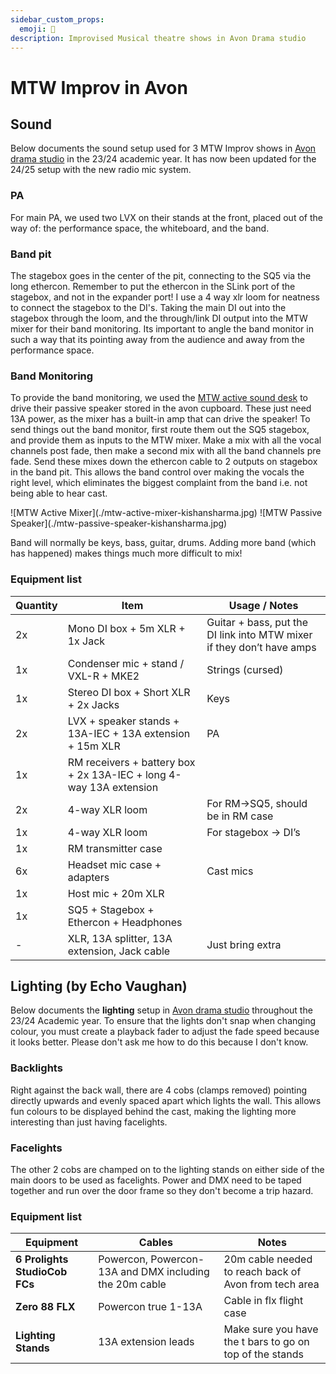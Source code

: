 ```yaml
---
sidebar_custom_props:
  emoji: 🎤
description: Improvised Musical theatre shows in Avon Drama studio
---
```


# MTW Improv in Avon

## Sound

Below documents the sound setup used for 3 MTW Improv shows in [Avon drama studio](/wiki/04-spaces/03-avon.md) in the 23/24 academic year. 
It has now been updated for the 24/25 setup with the new radio mic system.

### PA 

For main PA, we used two LVX on their stands at the front, placed out of the way of: the performance space, the whiteboard, and the band.

### Band pit

The stagebox goes in the center of the pit, connecting to the SQ5 via the long ethercon. Remember to put the ethercon in the SLink port of the stagebox,
and not in the expander port! I use a 4 way xlr loom for neatness to connect the stagebox to the DI's. Taking the main DI out into the stagebox through the
loom, and the through/link DI output into the MTW mixer for their band monitoring. Its important to angle the band monitor in such a way that its pointing 
away from the audience and away from the performance space.

### Band Monitoring 

To provide the band monitoring, we used the [MTW active sound desk](https://usa.yamaha.com/news_events/2002/20020117_yamaha-emx5000-series-mixers-just-add-speakers_us.html) to drive their passive speaker stored in the avon cupboard.
These just need 13A power, as the mixer has a built-in amp that can drive the speaker!
To send things out the band monitor, first route them out the SQ5 stagebox, and provide them as inputs to the MTW mixer.
Make a mix with all the vocal channels post fade, then make a second mix with all the band channels pre fade.
Send these mixes down the ethercon cable to 2 outputs on stagebox in the band pit.
This allows the band control over making the vocals the right level, which eliminates the biggest complaint from the band i.e. not being able to hear cast.

<div class="img-gallery">
    ![MTW Active Mixer](./mtw-active-mixer-kishansharma.jpg)
    ![MTW Passive Speaker](./mtw-passive-speaker-kishansharma.jpg)
</div>

Band will normally be keys, bass, guitar, drums. Adding more band (which has happened) makes things much more difficult to mix!  

### Equipment list

| Quantity | Item                                                | Usage / Notes                                      |
|----------|-----------------------------------------------------|----------------------------------------------------|
| 2x       | Mono DI box + 5m XLR + 1x Jack                     | Guitar + bass, put the DI link into MTW mixer if they don’t have amps |
| 1x       | Condenser mic + stand / VXL-R + MKE2               | Strings (cursed)                                  |
| 1x       | Stereo DI box + Short XLR + 2x Jacks               | Keys                                              |
| 2x       | LVX + speaker stands + 13A-IEC + 13A extension + 15m XLR | PA                                          |
| 1x       | RM receivers + battery box + 2x 13A-IEC + long 4-way 13A extension |                                   |
| 2x       | 4-way XLR loom                                     | For RM->SQ5, should be in RM case                 |
| 1x       | 4-way XLR loom                                     | For stagebox -> DI’s                              |
| 1x       | RM transmitter case                                |                                                   |
| 6x       | Headset mic case + adapters                        | Cast mics                                         |
| 1x       | Host mic + 20m XLR                                 |                                                   |
| 1x       | SQ5 + Stagebox + Ethercon + Headphones             |                                                   |
| -        | XLR, 13A splitter, 13A extension, Jack cable       | Just bring extra |


## Lighting (by Echo Vaughan)
Below documents the **lighting** setup in [Avon drama studio](/wiki/04-spaces/03-avon.md) throughout the 23/24 Academic year.
To ensure that the lights don't snap when changing colour, you must create a playback fader to adjust the fade speed because it looks better. Please don't ask me how to do this because I don't know.

### Backlights
Right against the back wall, there are 4 cobs (clamps removed) pointing directly upwards and evenly spaced apart which lights the wall. This allows fun colours to be displayed behind the cast, making the lighting more interesting than just having facelights.

### Facelights
The other 2 cobs are champed on to the lighting stands on either side of the main doors to be used as facelights. Power and DMX need to be taped together and run over the door frame so they don't become a trip hazard.

### Equipment list

| Equipment | Cables | Notes |
|-----------|-------|-------|
|**6 Prolights StudioCob FCs**| Powercon, Powercon-13A and DMX including the 20m cable  | 20m cable needed to reach back of Avon from tech area |
| **Zero 88 FLX** | Powercon true 1-13A | Cable in flx flight case |
| **Lighting Stands** | 13A extension leads | Make sure you have the t bars to go on top of the stands|
